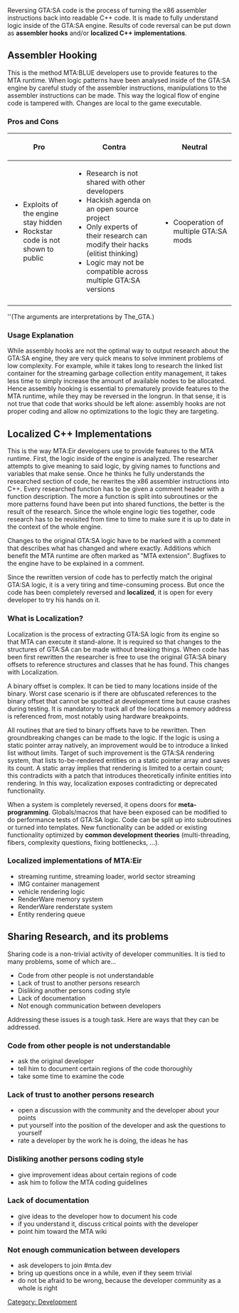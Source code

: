Reversing GTA:SA code is the process of turning the x86 assembler instructions back into readable C++ code. It is made to fully understand logic inside of the GTA:SA engine. Results of code reversal can be put down as '''assembler hooks''' and/or '''localized C++ implementations'''.

==Assembler Hooking==
This is the method MTA:BLUE developers use to provide features to the MTA runtime. When logic patterns have been analysed inside of the GTA:SA engine by careful study of the assembler instructions, manipulations to the assembler instructions can be made. This way the logical flow of engine code is tampered with. Changes are local to the game executable. 

===Pros and Cons===
{|class="wikitable"
|-
!Pro
!Contra
!Neutral
|-
|
* Exploits of the engine stay hidden
* Rockstar code is not shown to public
|
* Research is not shared with other developers
* Hackish agenda on an open source project
* Only experts of their research can modify their hacks (elitist thinking)
* Logic may not be compatible across multiple GTA:SA versions
|
* Cooperation of multiple GTA:SA mods
|-
|}
''(The arguments are interpretations by The_GTA.)

===Usage Explanation===
While assembly hooks are not the optimal way to output research about the GTA:SA engine, they are very quick means to solve imminent problems of low complexity. For example, while it takes long to research the linked list container for the streaming garbage collection entity management, it takes less time to simply increase the amount of available nodes to be allocated. Hence assembly hooking is essential to prematurely provide features to the MTA runtime, while they may be reversed in the longrun. In that sense, it is not true that code that works should be left alone: assembly hooks are not proper coding and allow no optimizations to the logic they are targeting.

==Localized C++ Implementations==
This is the way MTA:Eir developers use to provide features to the MTA runtime. First, the logic inside of the engine is analyzed. The researcher attempts to give meaning to said logic, by giving names to functions and variables that make sense. Once he thinks he fully understands the researched section of code, he rewrites the x86 assembler instructions into C++. Every researched function has to be given a comment header with a function description. The more a function is split into subroutines or the more patterns found have been put into shared functions, the better is the result of the research. Since the whole engine logic ties together, code research has to be revisited from time to time to make sure it is up to date in the context of the whole engine.

Changes to the original GTA:SA logic have to be marked with a comment that describes what has changed and where exactly. Additions which benefit the MTA runtime are often marked as "MTA extension". Bugfixes to the engine have to be explained in a comment.

Since the rewritten version of code has to perfectly match the original GTA:SA logic, it is a very tiring and time-consuming process. But once the code has been completely reversed and '''localized''', it is open for every developer to try his hands on it.

===What is Localization?===
Localization is the process of extracting GTA:SA logic from its engine so that MTA can execute it stand-alone. It is required so that changes to the structures of GTA:SA can be made without breaking things. When code has been first rewritten the researcher is free to use the original GTA:SA binary offsets to reference structures and classes that he has found. This changes with Localization.

A binary offset is complex. It can be tied to many locations inside of the binary. Worst case scenario is if there are obfuscated references to the binary offset that cannot be spotted at development time but cause crashes during testing. It is mandatory to track all of the locations a memory address is referenced from, most notably using hardware breakpoints.

All routines that are tied to binary offsets have to be rewritten. Then groundbreaking changes can be made to the logic. If the logic is using a static pointer array natively, an improvement would be to introduce a linked list without limits. Target of such improvement is the GTA:SA rendering system, that lists to-be-rendered entities on a static pointer array and saves its count. A static array implies that rendering is limited to a certain count; this contradicts with a patch that introduces theoretically infinite entities into rendering. In this way, localization exposes contradicting or deprecated functionality.

When a system is completely reversed, it opens doors for '''meta-programming'''. Globals/macros that have been exposed can be modified to do performance tests of GTA:SA logic. Code can be split up into subroutines or turned into templates. New functionality can be added or existing functionality optimized by '''common development theories''' (multi-threading, fibers, complexity questions, fixing bottlenecks, ...).

===Localized implementations of MTA:Eir===
* streaming runtime, streaming loader, world sector streaming
* IMG container management
* vehicle rendering logic
* RenderWare memory system
* RenderWare renderstate system
* Entity rendering queue

==Sharing Research, and its problems==
Sharing code is a non-trivial activity of developer communities. It is tied to many problems, some of which are...
* Code from other people is not understandable
* Lack of trust to another persons research
* Disliking another persons coding style
* Lack of documentation
* Not enough communication between developers
Addressing these issues is a tough task. Here are ways that they can be addressed.

===Code from other people is not understandable===
* ask the original developer
* tell him to document certain regions of the code thoroughly
* take some time to examine the code

===Lack of trust to another persons research===
* open a discussion with the community and the developer about your points
* put yourself into the position of the developer and ask the questions to yourself
* rate a developer by the work he is doing, the ideas he has

===Disliking another persons coding style===
* give improvement ideas about certain regions of code
* ask him to follow the MTA coding guidelines

===Lack of documentation===
* give ideas to the developer how to document his code
* if you understand it, discuss critical points with the developer
* point him toward the MTA wiki

===Not enough communication between developers===
* ask developers to join #mta.dev
* bring up questions once in a while, even if they seem trivial
* do not be afraid to be wrong, because the developer community as a whole is right

[[/Category: Development.md|Category: Development]]